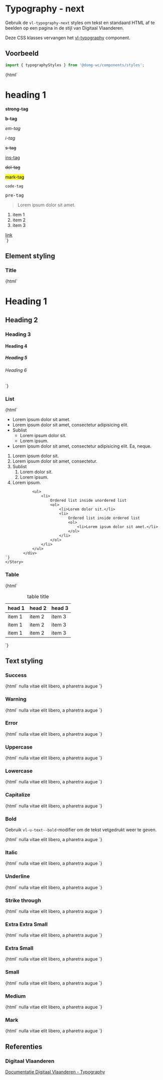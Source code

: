 
<Meta title="Styles/typography"/>

# Typography - next

Gebruik de `vl-typography-next` styles om tekst en standaard HTML af te beelden op een pagina in de stijl van Digitaal Vlaanderen.

Deze CSS klasses vervangen het [vl-typography](/docs/components-typography--documentatie) component.

## Voorbeeld

```js
import { typographyStyles } from '@domg-wc/components/styles';
```

<Canvas>
    <Story name="vl-typography - default">
        {html`
            <style>
                ${typographyStyles.map((style) => unsafeCSS(style.cssText))}
            </style>
            <div class="vl-typography-next">
                <h1>heading 1</h2>
                <p><strong>strong-tag</strong></p>
                <p><b>b-tag</b></p>
                <p><em>em-tag</em></p>
                <p><i>i-tag</i></p>
                <p><s>s-tag</s></p>
                <p><ins>ins-tag</ins></p>
                <p><del>del-tag</del></p>
                <p>
                    <mark>mark-tag</mark>
                </p>
                <p><code>code-tag</code></p>
                <pre>pre-tag</pre>
                <blockquote>Lorem ipsum dolor sit amet.</blockquote>
                <ol>
                    <li>item 1</li>
                    <li>item 2</li>
                    <li>item 3</li>
                </ol>
                <a href="#">link<a>
            </div>
    `}
    </Story>
</Canvas>

##  Element styling

### Title

<Canvas withToolbars={false}>
    <Story name="vl-typography - title"  withToolbars={false}>
        {html`
            <style>
                ${typographyStyles.map((style) => unsafeCSS(style.cssText))}
            </style>
            <div class="vl-typography-next">
                <h1>Heading 1</h1>
                <h2>Heading 2</h2>
                <h3>Heading 3</h3>
                <h4>Heading 4</h4>
                <h5>Heading 5</h5>
                <h6>Heading 6</h6>
            </span>
    `}
    </Story>
</Canvas>

### List

<Canvas withToolbars={false}>
    <Story name="vl-typography - list"  withToolbars={false}>
        {html`
            <style>
                ${typographyStyles.map((style) => unsafeCSS(style.cssText))}
            </style>
            <div class="vl-typography-next">
                <ul>
                    <li>Lorem ipsum dolor sit amet.</li>
                    <li>Lorem ipsum dolor sit amet, consectetur adipisicing elit.</li>
                    <li>
                        Sublist
                        <ul>
                            <li>Lorem ipsum dolor sit.</li>
                            <li>Lorem ipsum.</li>
                        </ul>
                    </li>
                    <li>Lorem ipsum dolor sit amet, consectetur adipisicing elit. Ea, neque.</li>
                </ul>
                <ol>
                    <li>Lorem ipsum dolor sit.</li>
                    <li>Lorem ipsum dolor sit amet, consectetur.</li>
                    <li>
                        Sublist
                        <ol>
                            <li>Lorem dolor sit.</li>
                            <li>Lorem ipsum.</li>
                        </ol>
                    </li>
                    <li>Lorem ipsum.</li>
                </ol>

                <ul>
                    <li>
                        Ordered list inside unordered list
                        <ol>
                            <li>Lorem dolor sit.</li>
                            <li>
                                Ordered list inside ordered list
                                <ol>
                                    <li>Lorem ipsum dolor sit amet.</li>
                                </ol>
                            </li>
                        </ol>
                    </li>
                </ul>
            </div>
    `}
    </Story>
</Canvas>

### Table

<Canvas withToolbars={false}>
    <Story name="vl-typography - table"  withToolbars={false}>
        {html`
            <style>
                ${typographyStyles.map((style) => unsafeCSS(style.cssText))}
            </style>
            <div class="vl-typography-next">
                 <table>
                        <caption>
                            table title
                        </caption>
                        <thead>
                            <tr>
                                <th>head 1</th>
                                <th>head 2</th>
                                <th>head 3</th>
                            </tr>
                        </thead>
                        <tbody>
                            <tr>
                                <td>item 1</td>
                                <td>item 2</td>
                                <td>item 3</td>
                            </tr>
                            <tr>
                                <td>item 1</td>
                                <td>item 2</td>
                                <td>item 3</td>
                            </tr>
                            <tr>
                                <td>item 1</td>
                                <td>item 2</td>
                                <td>item 3</td>
                            </tr>
                        </tbody>
                    </table>
            </div>
    `}
    </Story>
</Canvas>

## Text styling

### Success

<Canvas>
    <Story name="vl-typography - success">
        {html`
            <style>
                ${typographyStyles.map((style) => unsafeCSS(style.cssText))}
            </style>
            <span class="vl-u-text--success">
                nulla vitae elit libero, a pharetra augue
            </span>
    `}
    </Story>
</Canvas>

### Warning

<Canvas>
    <Story name="vl-typography - warning">
        {html`
            <style>
                ${typographyStyles.map((style) => unsafeCSS(style.cssText))}
            </style>
            <span class="vl-u-text--warning">
                nulla vitae elit libero, a pharetra augue
            </span>
    `}
    </Story>
</Canvas>

### Error

<Canvas>
    <Story name="vl-typography - error">
        {html`
            <style>
                ${typographyStyles.map((style) => unsafeCSS(style.cssText))}
            </style>
            <span class="vl-u-text--error">
                nulla vitae elit libero, a pharetra augue
            </span>
    `}
    </Story>
</Canvas>

### Uppercase

<Canvas>
    <Story name="vl-typography - uppercase">
        {html`
            <style>
                ${typographyStyles.map((style) => unsafeCSS(style.cssText))}
            </style>
            <span class="vl-u-text--uppercase">
                nulla vitae elit libero, a pharetra augue
            </span>
    `}
    </Story>
</Canvas>

### Lowercase

<Canvas>
    <Story name="vl-typography - lowercase">
        {html`
            <style>
                ${typographyStyles.map((style) => unsafeCSS(style.cssText))}
            </style>
            <span class="vl-u-text--lowercase">
                nulla vitae elit libero, a pharetra augue
            </span>
    `}
    </Story>
</Canvas>

### Capitalize

<Canvas>
    <Story name="vl-typography - capitalize">
        {html`
            <style>
                ${typographyStyles.map((style) => unsafeCSS(style.cssText))}
            </style>
            <span class="vl-u-text--capitalize">
                nulla vitae elit libero, a pharetra augue
            </span>
    `}
    </Story>
</Canvas>

### Bold

Gebruik `vl-u-text--bold`-modifier om de tekst vetgedrukt weer te geven.

<Canvas>
    <Story name="vl-typography - bold">
        {html`
            <style>
                ${typographyStyles.map((style) => unsafeCSS(style.cssText))}
            </style>
            <span class="vl-u-text--bold">
                nulla vitae elit libero, a pharetra augue
            </span>
    `}
    </Story>
</Canvas>

### Italic

<Canvas>
    <Story name="vl-typography - italic">
        {html`
            <style>
                ${typographyStyles.map((style) => unsafeCSS(style.cssText))}
            </style>
            <span class="vl-u-text--italic">
                nulla vitae elit libero, a pharetra augue
            </span>
    `}
    </Story>
</Canvas>

### Underline

<Canvas>
    <Story name="vl-typography - underline">
        {html`
            <style>
                ${typographyStyles.map((style) => unsafeCSS(style.cssText))}
            </style>
            <span class="vl-u-text--underline">
                nulla vitae elit libero, a pharetra augue
            </span>
    `}
    </Story>
</Canvas>

### Strike through

<Canvas>
    <Story name="vl-typography - strike-through">
        {html`
            <style>
                ${typographyStyles.map((style) => unsafeCSS(style.cssText))}
            </style>
            <span class="vl-u-text--strike">
                nulla vitae elit libero, a pharetra augue
            </span>
    `}
    </Story>
</Canvas>

### Extra Extra Small

<Canvas>
    <Story name="vl-typography - extra extra small">
        {html`
            <style>
                ${typographyStyles.map((style) => unsafeCSS(style.cssText))}
            </style>
            <span class="vl-u-text--xxsmall">
                nulla vitae elit libero, a pharetra augue
            </span>
    `}
    </Story>
</Canvas>

### Extra Small

<Canvas>
    <Story name="vl-typography - extra small">
        {html`
            <style>
                ${typographyStyles.map((style) => unsafeCSS(style.cssText))}
            </style>
            <span class="vl-u-text--xsmall">
                nulla vitae elit libero, a pharetra augue
            </span>
    `}
    </Story>
</Canvas>

### Small

<Canvas>
    <Story name="vl-typography - small">
        {html`
            <style>
                ${typographyStyles.map((style) => unsafeCSS(style.cssText))}
            </style>
            <span class="vl-u-text--small">
                nulla vitae elit libero, a pharetra augue
            </span>
    `}
    </Story>
</Canvas>

### Medium

<Canvas>
    <Story name="vl-typography - medium">
        {html`
            <style>
                ${typographyStyles.map((style) => unsafeCSS(style.cssText))}
            </style>
            <span class="vl-u-text--medium">
                nulla vitae elit libero, a pharetra augue
            </span>
    `}
    </Story>
</Canvas>

### Mark

<Canvas>
    <Story name="vl-typography - mark">
        {html`
            <style>
                ${typographyStyles.map((style) => unsafeCSS(style.cssText))}
            </style>
            <span class="vl-u-text--marked">
                nulla vitae elit libero, a pharetra augue
            </span>
    `}
    </Story>
</Canvas>

## Referenties

### Digitaal Vlaanderen

[Documentatie Digitaal Vlaanderen - Typography](https://overheid.vlaanderen.be/webuniversum/v3/documentation/atoms/vl-ui-typography)
